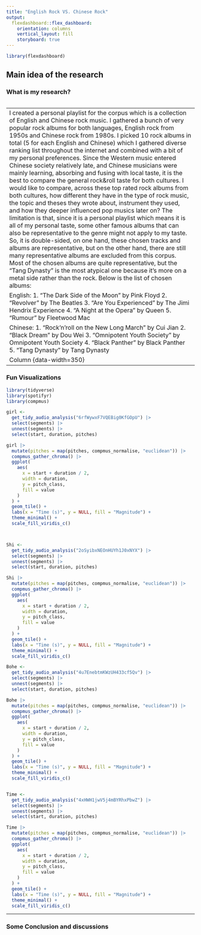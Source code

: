```yaml
---
title: "English Rock VS. Chinese Rock"
output: 
  flexdashboard::flex_dashboard:
    orientation: columns
    vertical_layout: fill
    storyboard: true
---
```


```r
library(flexdashboard)
```

Main idea of the research {data-width=650}
-----------------------------------------------------------------------

### What is my research?

```r

```

-----------------------------------------------------------------------
I created a personal playlist for the corpus which is a collection of English and Chinese rock music. I gathered a bunch of very popular rock albums for both languages, English rock from 1950s and Chinese rock from 1980s. I picked 10 rock albums in total (5 for each English and Chinese) which I gathered diverse ranking list throughout the internet and combined with a bit of my personal preferences. Since the Western music entered Chinese society relatively late, and Chinese musicians were mainly learning, absorbing and fusing with local taste, it is the best to compare the general rock&roll taste for both cultures. I would like to compare, across these top rated rock albums from both cultures, how different they have in the type of rock music, the topic and theses they  wrote about, instrument they used, and how they deeper influenced pop musics later on? The limitation is that, since it is a personal playlist which means it is all of my personal taste, some other famous albums that can also be representative to the genre might not apply to my taste. So, it is double-sided, on one hand, these chosen tracks and albums are representative, but on the other hand, there are still many representative albums are excluded from this corpus. Most of the chosen albums are quite representative, but the “Tang Dynasty” is the most atypical one because it’s more on a metal side rather than the rock. Below is the list of chosen albums:

English:
1. “The Dark Side of the Moon” by Pink Floyd
2. “Revolver” by The Beatles
3. “Are You Experienced” by The Jimi Hendrix Experience
4. “A Night at the Opera” by Queen
5. “Rumour” by Fleetwood Mac

Chinese:
1. “Rock’n’roll on the New Long March” by Cui Jian
2. “Black Dream” by Dou Wei
3. “Omnipotent Youth Society” by Omnipotent Youth Society
4. “Black Panther” by Black Panther
5. “Tang Dynasty” by Tang Dynasty 

Column {data-width=350}
-----------------------------------------------------------------------

### Fun Visualizations

```r
library(tidyverse)
library(spotifyr)
library(compmus)

girl <-
  get_tidy_audio_analysis("6rfWywxF7VQEBig0KfGOpU") |>
  select(segments) |>
  unnest(segments) |>
  select(start, duration, pitches)

girl |>
  mutate(pitches = map(pitches, compmus_normalise, "euclidean")) |>
  compmus_gather_chroma() |> 
  ggplot(
    aes(
      x = start + duration / 2,
      width = duration,
      y = pitch_class,
      fill = value
    )
  ) +
  geom_tile() +
  labs(x = "Time (s)", y = NULL, fill = "Magnitude") +
  theme_minimal() +
  scale_fill_viridis_c()



Shi <-
  get_tidy_audio_analysis("2oSyibxNEOnHUYh1J0xNYX") |>
  select(segments) |>
  unnest(segments) |>
  select(start, duration, pitches)

Shi |>
  mutate(pitches = map(pitches, compmus_normalise, "euclidean")) |>
  compmus_gather_chroma() |> 
  ggplot(
    aes(
      x = start + duration / 2,
      width = duration,
      y = pitch_class,
      fill = value
    )
  ) +
  geom_tile() +
  labs(x = "Time (s)", y = NULL, fill = "Magnitude") +
  theme_minimal() +
  scale_fill_viridis_c()

Bohe <-
  get_tidy_audio_analysis("4u7EnebtmKWzUH433cf5Qv") |>
  select(segments) |>
  unnest(segments) |>
  select(start, duration, pitches)

Bohe |>
  mutate(pitches = map(pitches, compmus_normalise, "euclidean")) |>
  compmus_gather_chroma() |> 
  ggplot(
    aes(
      x = start + duration / 2,
      width = duration,
      y = pitch_class,
      fill = value
    )
  ) +
  geom_tile() +
  labs(x = "Time (s)", y = NULL, fill = "Magnitude") +
  theme_minimal() +
  scale_fill_viridis_c()


Time <-
  get_tidy_audio_analysis("4xHWH1jwV5j4mBYRhxPbwZ") |>
  select(segments) |>
  unnest(segments) |>
  select(start, duration, pitches)

Time |>
  mutate(pitches = map(pitches, compmus_normalise, "euclidean")) |>
  compmus_gather_chroma() |> 
  ggplot(
    aes(
      x = start + duration / 2,
      width = duration,
      y = pitch_class,
      fill = value
    )
  ) +
  geom_tile() +
  labs(x = "Time (s)", y = NULL, fill = "Magnitude") +
  theme_minimal() +
  scale_fill_viridis_c()

```

***

### Some Conclusion and discussions

```r

```

